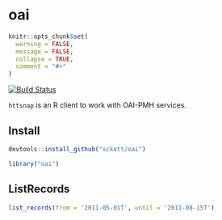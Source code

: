 oai
=======

```r
knitr::opts_chunk$set(
  warning = FALSE,
  message = FALSE,
  collapse = TRUE,
  comment = "#>"
)
```

[![Build Status](https://travis-ci.org/sckott/oai)](https://travis-ci.org/sckott/oai)

`httsnap` is an R client to work with OAI-PMH services.

## Install

```r
devtools::install_github("sckott/oai")
```

```r
library("oai")
```

## ListRecords

```r
list_records(from = '2011-05-01T', until = '2011-08-15T')
```
